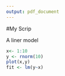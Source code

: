```yaml
---
output: pdf_document
---
```

#My Scrip

A liner model


```r
x<- 1:10
y <- rnorm(10)
plot(x,y)
fit <- lm(y~x)
```

